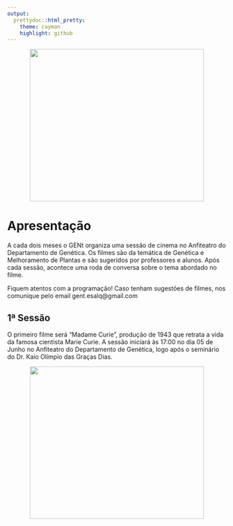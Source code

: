 ```yaml
---
output:
  prettydoc::html_pretty:
    theme: cayman
    highlight: github
---
```


<center>
<figure>
  <img src="../img/portfolio/cinegent.png" width="400" height="350" class="center">
</figure>
</center>

# Apresentação

A cada dois meses o GENt organiza uma sessão de cinema no Anfiteatro do Departamento de Genética. Os filmes são da temática de Genética e Melhoramento de Plantas e são sugeridos por professores e alunos. Após cada sessão, acontece uma roda de conversa sobre o tema abordado no filme.

Fiquem atentos com a programação! Caso tenham sugestões de filmes, nos comunique pelo email gent.esalq@gmail.com

## 1ª Sessão

O primeiro filme será "Madame Curie", produção de 1943 que retrata a vida da famosa cientista Marie Curie. A sessão iniciará às 17:00 no dia 05 de Junho no Anfiteatro do Departamento de Genética, logo após o seminário do Dr. Kaio Olímpio das Graças Dias. 

<center>
<figure>
  <img src="convite.png" width="400" height="350" class="center">
</figure>
</center>